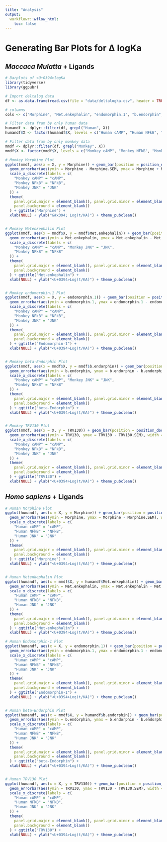 ```yaml
---
title: "Analysis"
output:
  workflowr::wflow_html:
    toc: false
---
```

# Generating Bar Plots for &#x394; logKa


## _Maccaca Mulatta_ + Ligands

```r
# Barplots of <U+0394>logKa
library(tidyverse)
library(ggpubr)

# Import deltalog data
df <- as.data.frame(read.csv(file = "data/deltalogka.csv", header = TRUE, sep = ","))

# columns
cols <- c("Morphine", "Met.enkephalin", "endomorphin.1", "b.endorphin", "TRV130")

# Filter data fram by only human data
humandf <- dplyr::filter(df, grepl("Human", X))
humandf$X <- factor(humandf$X, levels = c("Human cAMP", "Human NFkB", "Human JNK"))

# Filter data fram by only monkey data
mmdf <- dplyr::filter(df, grepl("Monkey", X))
mmdf$X <- factor(mmdf$X, levels = c("Monkey cAMP", "Monkey NFkB", "Monkey JNK"))

# Monkey Morphine Plot
ggplot(mmdf, aes(x = X, y = Morphine)) + geom_bar(position = position_dodge(.01), width = 0.6, stat = "identity", fill = "#0000ff") +
  geom_errorbar(aes(ymin = Morphine - Morphine.SEM, ymax = Morphine + Morphine.SEM), width = .2, color = "#0000ff", size = 1, position = position_dodge(.05)) +
  scale_x_discrete(labels = c(
    "Monkey cAMP" = "cAMP",
    "Monkey NFkB" = "NFkB",
    "Monkey JNK" = "JNK"
  )) +
  theme(
    panel.grid.major = element_blank(), panel.grid.minor = element_blank(),
    panel.background = element_blank()
  ) + ggtitle("Morphine") +
  xlab(NULL) + ylab("&#x394; Log(t/KA)") + theme_pubclean()


# Monkey Metenkephalin Plot
ggplot(mmdf, aes(x = mmdf$X, y = mmdf$Met.enkephalin)) + geom_bar(position = position_dodge(.01), width = 0.6, stat = "identity", fill = "#00b0f0") +
  geom_errorbar(aes(ymin = Met.enkephalin, ymax = Met.enkephalin - Met.enkephalin.SEM), width = .2, color = "#00b0f0", size = 1, position = position_dodge(.4)) +
  scale_x_discrete(labels = c(
    "Monkey cAMP" = "cAMP", "Monkey JNK" = "JNK",
    "Monkey NFkB" = "NFkB"
  )) +
  theme(
    panel.grid.major = element_blank(), panel.grid.minor = element_blank(),
    panel.background = element_blank()
  ) + ggtitle("Met-enkephalin") +
  xlab(NULL) + ylab("<U+0394>Log(t/KA)") + theme_pubclean()


# Monkey endomorphin.1 Plot
ggplot(mmdf, aes(x = X, y = endomorphin.1)) + geom_bar(position = position_dodge(.01), width = 0.6, stat = "identity", fill = "#ed7d27") +
  geom_errorbar(aes(ymin = endomorphin.1, ymax = endomorphin.1 - endomorphin.1.SEM), width = .2, color = "#ed7d27", size = 1, position = position_dodge(.05)) +
  scale_x_discrete(labels = c(
    "Monkey cAMP" = "cAMP",
    "Monkey NFkB" = "NFkB",
    "Monkey JNK" = "JNK"
  )) +
  theme(
    panel.grid.major = element_blank(), panel.grid.minor = element_blank(),
    panel.background = element_blank()
  ) + ggtitle("Endomorphin-1") +
  xlab(NULL) + ylab("<U+0394>Log(t/KA)") + theme_pubclean()


# Monkey beta-Endorphin Plot
ggplot(mmdf, aes(x = mmdf$X, y = mmdf$b.endorphin)) + geom_bar(position = position_dodge(.01), width = 0.6, stat = "identity", fill = "#9966ff") +
  geom_errorbar(aes(ymin = b.endorphin, ymax = b.endorphin - b.endorphin.SEM), width = .2, color = "#9966ff", size = 1, position = position_dodge(.4)) +
  scale_x_discrete(labels = c(
    "Monkey cAMP" = "cAMP", "Monkey JNK" = "JNK",
    "Monkey NFkB" = "NFkB"
  )) +
  theme(
    panel.grid.major = element_blank(), panel.grid.minor = element_blank(),
    panel.background = element_blank()
  ) + ggtitle("beta-Endorphin") +
  xlab(NULL) + ylab("<U+0394>Log(t/KA)") + theme_pubclean()


# Monkey TRV130 Plot
ggplot(mmdf, aes(x = X, y = TRV130)) + geom_bar(position = position_dodge(.01), width = 0.6, stat = "identity", fill = "#00b050") +
  geom_errorbar(aes(ymin = TRV130, ymax = TRV130 - TRV130.SEM), width = .2, color = "#00b050", size = 1, position = position_dodge(.05)) +
  scale_x_discrete(labels = c(
    "Monkey cAMP" = "cAMP",
    "Monkey NFkB" = "NFkB",
    "Monkey JNK" = "JNK"
  )) +
  theme(
    panel.grid.major = element_blank(), panel.grid.minor = element_blank(),
    panel.background = element_blank()
  ) + ggtitle("TRV130") +
  xlab(NULL) + ylab("<U+0394>Log(t/KA)") + theme_pubclean()
```

## _Homo sapiens_ + Ligands

```r

# Human Morphine Plot
ggplot(humandf, aes(x = X, y = Morphine)) + geom_bar(position = position_dodge(.01), width = 0.6, stat = "identity", fill = "#0000ff") +
  geom_errorbar(aes(ymin = Morphine, ymax = Morphine - Morphine.SEM), width = .2, color = "#0000ff", size = 1, position = position_dodge(.05)) +
  scale_x_discrete(labels = c(
    "Human cAMP" = "cAMP",
    "Human NFkB" = "NFkB",
    "Human JNK" = "JNK"
  )) +
  theme(
    panel.grid.major = element_blank(), panel.grid.minor = element_blank(),
    panel.background = element_blank()
  ) + ggtitle("Morphine") +
  xlab(NULL) + ylab("<U+0394>Log(t/KA)") + theme_pubclean()


# Human Metenkephalin Plot
ggplot(humandf, aes(x = mmdf$X, y = humandf$Met.enkephalin)) + geom_bar(position = position_dodge(.01), width = 0.6, stat = "identity", fill = "#00b0f0") +
  geom_errorbar(aes(ymin = Met.enkephalin, ymax = Met.enkephalin - Met.enkephalin.SEM), width = .2, color = "#00b0f0", size = 1, position = position_dodge(.4)) +
  scale_x_discrete(labels = c(
    "Human cAMP" = "cAMP",
    "Human NFkB" = "NFkB",
    "Human JNK" = "JNK"
  )) +
  theme(
    panel.grid.major = element_blank(), panel.grid.minor = element_blank(),
    panel.background = element_blank()
  ) + ggtitle("Met-enkephalin") +
  xlab(NULL) + ylab("<U+0394>Log(t/KA)") + theme_pubclean()

# Human Endomorphin-1 Plot
ggplot(humandf, aes(x = X, y = endomorphin.1)) + geom_bar(position = position_dodge(.01), width = 0.6, stat = "identity", fill = "#ed7d27") +
  geom_errorbar(aes(ymin = endomorphin.1, ymax = endomorphin.1 - endomorphin.1.SEM), width = .2, color = "#ed7d27", size = 1, position = position_dodge(.05)) +
  scale_x_discrete(labels = c(
    "Human cAMP" = "cAMP",
    "Human NFkB" = "NFkB",
    "Human JNK" = "JNK"
  )) +
  theme(
    panel.grid.major = element_blank(), panel.grid.minor = element_blank(),
    panel.background = element_blank()
  ) + ggtitle("Endomorphin-1") +
  xlab(NULL) + ylab("<U+0394>Log(t/KA)") + theme_pubclean()


# Human beta-Endorphin Plot
ggplot(humandf, aes(x = mmdf$X, y = humandf$b.endorphin)) + geom_bar(position = position_dodge(.01), width = 0.6, stat = "identity", fill = "#9966ff") +
  geom_errorbar(aes(ymin = b.endorphin, ymax = b.endorphin - b.endorphin.SEM), width = .2, color = "#9966ff", size = 1, position = position_dodge(.4)) +
  scale_x_discrete(labels = c(
    "Human cAMP" = "cAMP",
    "Human NFkB" = "NFkB",
    "Human JNK" = "JNK"
  )) +
  theme(
    panel.grid.major = element_blank(), panel.grid.minor = element_blank(),
    panel.background = element_blank()
  ) + ggtitle("beta-Endorphin") +
  xlab(NULL) + ylab("<U+0394>Log(t/KA)") + theme_pubclean()


# Human TRV130 Plot
ggplot(humandf, aes(x = X, y = TRV130)) + geom_bar(position = position_dodge(.01), width = 0.6, stat = "identity", fill = "#00b050") +
  geom_errorbar(aes(ymin = TRV130, ymax = TRV130 - TRV130.SEM), width = .2, color = "#00b050", size = 1, position = position_dodge(.05)) +
  scale_x_discrete(labels = c(
    "Human cAMP" = "cAMP",
    "Human NFkB" = "NFkB",
    "Human JNK" = "JNK"
  )) +
  theme(
    panel.grid.major = element_blank(), panel.grid.minor = element_blank(),
    panel.background = element_blank()
  ) + ggtitle("TRV130") +
  xlab(NULL) + ylab("<U+0394>Log(t/KA)") + theme_pubclean()
```
